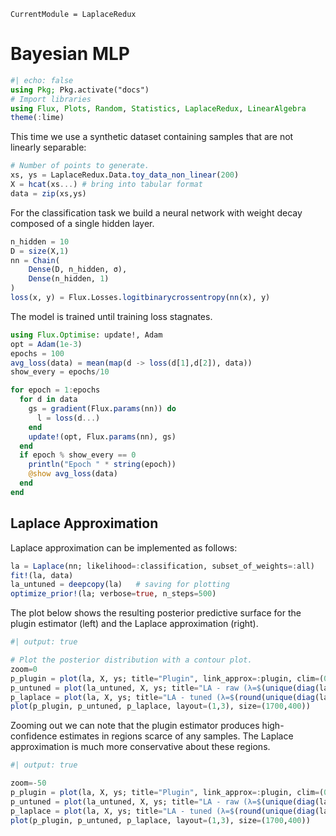 ```@meta
CurrentModule = LaplaceRedux
```

# Bayesian MLP

```julia
#| echo: false
using Pkg; Pkg.activate("docs")
# Import libraries
using Flux, Plots, Random, Statistics, LaplaceRedux, LinearAlgebra
theme(:lime)
```

This time we use a synthetic dataset containing samples that are not linearly separable:

```julia
# Number of points to generate.
xs, ys = LaplaceRedux.Data.toy_data_non_linear(200)
X = hcat(xs...) # bring into tabular format
data = zip(xs,ys)
```

For the classification task we build a neural network with weight decay composed of a single hidden layer.

```julia
n_hidden = 10
D = size(X,1)
nn = Chain(
    Dense(D, n_hidden, σ),
    Dense(n_hidden, 1)
)  
loss(x, y) = Flux.Losses.logitbinarycrossentropy(nn(x), y) 
```

The model is trained until training loss stagnates.

```julia
using Flux.Optimise: update!, Adam
opt = Adam(1e-3)
epochs = 100
avg_loss(data) = mean(map(d -> loss(d[1],d[2]), data))
show_every = epochs/10

for epoch = 1:epochs
  for d in data
    gs = gradient(Flux.params(nn)) do
      l = loss(d...)
    end
    update!(opt, Flux.params(nn), gs)
  end
  if epoch % show_every == 0
    println("Epoch " * string(epoch))
    @show avg_loss(data)
  end
end
```

## Laplace Approximation

Laplace approximation can be implemented as follows:

```julia
la = Laplace(nn; likelihood=:classification, subset_of_weights=:all)
fit!(la, data)
la_untuned = deepcopy(la)   # saving for plotting
optimize_prior!(la; verbose=true, n_steps=500)
```

The plot below shows the resulting posterior predictive surface for the plugin estimator (left) and the Laplace approximation (right).

```julia
#| output: true

# Plot the posterior distribution with a contour plot.
zoom=0
p_plugin = plot(la, X, ys; title="Plugin", link_approx=:plugin, clim=(0,1))
p_untuned = plot(la_untuned, X, ys; title="LA - raw (λ=$(unique(diag(la_untuned.P₀))[1]))", clim=(0,1), zoom=zoom)
p_laplace = plot(la, X, ys; title="LA - tuned (λ=$(round(unique(diag(la.P₀))[1],digits=2)))", clim=(0,1), zoom=zoom)
plot(p_plugin, p_untuned, p_laplace, layout=(1,3), size=(1700,400))
```

Zooming out we can note that the plugin estimator produces high-confidence estimates in regions scarce of any samples. The Laplace approximation is much more conservative about these regions.

```julia
#| output: true

zoom=-50
p_plugin = plot(la, X, ys; title="Plugin", link_approx=:plugin, clim=(0,1))
p_untuned = plot(la_untuned, X, ys; title="LA - raw (λ=$(unique(diag(la_untuned.P₀))[1]))", clim=(0,1), zoom=zoom)
p_laplace = plot(la, X, ys; title="LA - tuned (λ=$(round(unique(diag(la.P₀))[1],digits=2)))", clim=(0,1), zoom=zoom)
plot(p_plugin, p_untuned, p_laplace, layout=(1,3), size=(1700,400))
```

